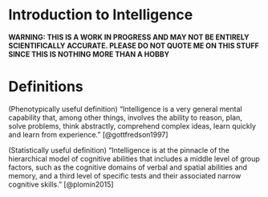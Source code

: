 # Introduction to Intelligence {.unnumbered}

__WARNING: THIS IS A WORK IN PROGRESS AND MAY NOT BE ENTIRELY SCIENTIFICALLY ACCURATE. PLEASE DO NOT QUOTE ME ON THIS STUFF SINCE THIS IS NOTHING MORE THAN A HOBBY__

# Definitions

(Phenotypically useful definition) “Intelligence is a very general mental capability that, among other things, involves the ability to reason, plan, solve problems, think abstractly, comprehend complex ideas, learn quickly and learn from experience.” [@gottfredson1997]

(Statistically useful definition) “Intelligence is at the pinnacle of the hierarchical model of cognitive abilities that includes a middle level of group factors, such as the cognitive domains of verbal and spatial abilities and memory, and a third level of specific tests and their associated narrow cognitive skills.” [@plomin2015]
